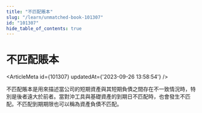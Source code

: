 ```yaml
---
title: "不匹配賬本"
slug: "/learn/unmatched-book-101307"
id: "101307"
hide_table_of_contents: true
---
```



# 不匹配賬本

<ArticleMeta id={101307} updatedAt={'2023-09-26 13:58:54'} />
<div className='border-solid border-b border-t-0 my-4 border-[var(--ifm-color-gray-300)]' />

不匹配賬本是用來描述當公司的短期資產與其短期負債之間存在不一致情況時，特別是後者遠大於前者。當對沖工具與基礎資產的到期日不匹配時，也會發生不匹配。不匹配到期期限也可以稱為資產負債不匹配。
